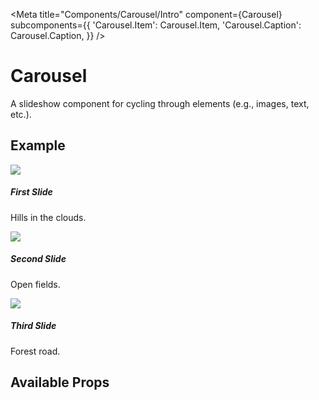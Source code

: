 

<Meta
  title="Components/Carousel/Intro"
  component={Carousel}
  subcomponents={{
    'Carousel.Item': Carousel.Item,
    'Carousel.Caption': Carousel.Caption,
  }}
/>

# Carousel

A slideshow component for cycling through elements (e.g., images, text, etc.).

## Example

<Canvas>
  <Carousel interval={3000}>
    <Carousel.Item>
      <Image style={{ width: '100%' }} src={naturePhoto} />
      <Carousel.Caption>
        <h5>First Slide</h5>
        <p>Hills in the clouds.</p>
      </Carousel.Caption>
    </Carousel.Item>
    <Carousel.Item>
      <Image style={{ width: '100%' }} src={fieldPhoto} />
      <Carousel.Caption>
        <h5>Second Slide</h5>
        <p>Open fields.</p>
      </Carousel.Caption>
    </Carousel.Item>
    <Carousel.Item>
      <Image style={{ width: '100%' }} src={treesPhoto} />
      <Carousel.Caption>
        <h5>Third Slide</h5>
        <p>Forest road.</p>
      </Carousel.Caption>
    </Carousel.Item>
  </Carousel>
</Canvas>

## Available Props

<ArgsTable />
